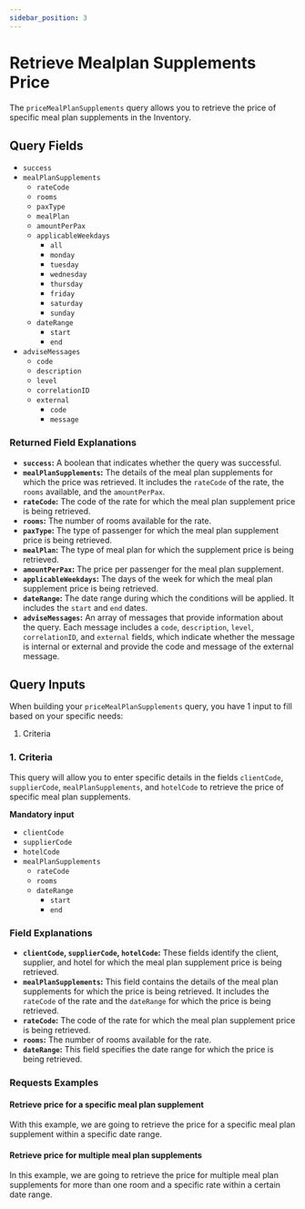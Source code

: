 ```yaml
---
sidebar_position: 3
---
```



# Retrieve Mealplan Supplements Price

The `priceMealPlanSupplements` query allows you to retrieve the price of specific meal plan supplements in the Inventory. 

## Query Fields

* `success`
* `mealPlanSupplements`
    * `rateCode`
    * `rooms`
    * `paxType`
    * `mealPlan`
    * `amountPerPax`
    * `applicableWeekdays`
        * `all`
        * `monday`
        * `tuesday`
        * `wednesday`
        * `thursday`
        * `friday`
        * `saturday`
        * `sunday`
    * `dateRange`
        * `start`
        * `end`
* `adviseMessages`
    * `code`
    * `description`
    * `level`
    * `correlationID`
    * `external`
        * `code`
        * `message`

### Returned Field Explanations

* **`success`:** A boolean that indicates whether the query was successful.
* **`mealPlanSupplements`:** The details of the meal plan supplements for which the price was retrieved. It includes the `rateCode` of the rate, the `rooms` available, and the `amountPerPax`.
* **`rateCode`:** The code of the rate for which the meal plan supplement price is being retrieved.
* **`rooms`:** The number of rooms available for the rate.
* **`paxType`:** The type of passenger for which the meal plan supplement price is being retrieved.
* **`mealPlan`:** The type of meal plan for which the supplement price is being retrieved.
* **`amountPerPax`:** The price per passenger for the meal plan supplement.
* **`applicableWeekdays`:** The days of the week for which the meal plan supplement price is being retrieved.
* **`dateRange`:** The date range during which the conditions will be applied. It includes the `start` and `end` dates.
* **`adviseMessages`:** An array of messages that provide information about the query. Each message includes a `code`, `description`, `level`, `correlationID`, and `external` fields, which indicate whether the message is internal or external and provide the code and message of the external message.

## Query Inputs

When building your `priceMealPlanSupplements` query, you have 1 input to fill based on your specific needs:

1. Criteria

### 1. Criteria   

This query will allow you to enter specific details in the fields `clientCode`, `supplierCode`, `mealPlanSupplements`, and `hotelCode` to retrieve the price of specific meal plan supplements. 

**Mandatory input**
* `clientCode`
* `supplierCode`
* `hotelCode`
* `mealPlanSupplements`
    * `rateCode`
    * `rooms`
    * `dateRange`
        * `start`
        * `end`

### Field Explanations

* **`clientCode`, `supplierCode`, `hotelCode`:** These fields identify the client, supplier, and hotel for which the meal plan supplement price is being retrieved.
* **`mealPlanSupplements`:** This field contains the details of the meal plan supplements for which the price is being retrieved. It includes the `rateCode` of the rate and the `dateRange` for which the price is being retrieved.
* **`rateCode`:** The code of the rate for which the meal plan supplement price is being retrieved.
* **`rooms`:** The number of rooms available for the rate.
* **`dateRange`:** This field specifies the date range for which the price is being retrieved.

### Requests Examples

#### Retrieve price for a specific meal plan supplement

With this example, we are going to retrieve the price for a specific meal plan supplement within a specific date range.

<GraphqlSample query={priceMealplanSupplementsQuery} variables={priceMealplanSupplementsRoomVariables} />

#### Retrieve price for multiple meal plan supplements

In this example, we are going to retrieve the price for multiple meal plan supplements for more than one room and a specific rate within a certain date range.

<GraphqlSample query={priceMealplanSupplementsQuery} variables={priceMealplanSupplementsRoomsVariables} />
